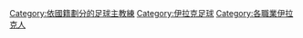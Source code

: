 [[Category:依國籍劃分的足球主教練|Category:依國籍劃分的足球主教練]]
[[Category:伊拉克足球|Category:伊拉克足球]]
[[Category:各職業伊拉克人|Category:各職業伊拉克人]]